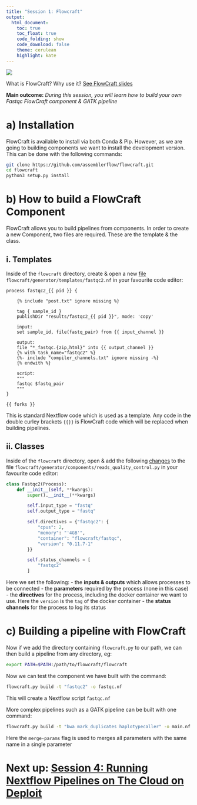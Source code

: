 ```yaml
---
title: "Session 1: Flowcraft"
output: 
  html_document:
    toc: true
    toc_float: true  
    code_folding: show
    code_download: false
    theme: cerulean  
    highlight: kate         
---
```




![](images/flowcraft_exclamation_mark.gif)

What is FlowCraft? Why use it? 
[See FlowCraft slides](https://slides.com/diogosilva-1/nextflow-workshop-2018-6#/)

**Main outcome:** *During this session, you will learn how to build your own Fastqc FlowCraft component & GATK pipeline*

# a) Installation

FlowCraft is available to install via both Conda & Pip. However, as we are going to building components we want to install the development version. This can be done with the following commands:
```bash
git clone https://github.com/assemblerflow/flowcraft.git
cd flowcraft
python3 setup.py install
```

# b) How to build a FlowCraft Component
FlowCraft allows you to build pipelines from components. In order to create a new Component, two files are required. These are the template & the class.

## i. Templates
Inside of the `flowcraft` directory, create & open a new [file](https://github.com/assemblerflow/flowcraft/commit/7a4575bc0fab7c54d7f427805dff5b47ef0a666b) `flowcraft/generator/templates/fastqc2.nf` in your favourite code editor:
```nextflow
process fastqc2_{{ pid }} {

    {% include "post.txt" ignore missing %}

    tag { sample_id }
    publishDir "results/fastqc2_{{ pid }}", mode: 'copy'

    input:
    set sample_id, file(fastq_pair) from {{ input_channel }}

    output:
    file "*_fastqc.{zip,html}" into {{ output_channel }}
    {% with task_name="fastqc2" %}
    {%- include "compiler_channels.txt" ignore missing -%}
    {% endwith %}

    script:
    """
    fastqc $fastq_pair
    """
}

{{ forks }}
```

This is standard Nextflow code which is used as a template. Any code in the double curley brackets `{{}}` is FlowCraft code which will be replaced when building pipelines.

## ii. Classes

Inside of the `flowcraft` directory, open & add the following [changes](https://github.com/assemblerflow/flowcraft/commit/43d9ffdb7b1ca5c9e65a4444356cdc7c6bdae404) to the file `flowcraft/generator/components/reads_quality_control.py` in your favourite code editor:

```python
class Fastqc2(Process):
    def __init__(self, **kwargs):
        super().__init__(**kwargs)

        self.input_type = "fastq"
        self.output_type = "fastq"

        self.directives = {"fastqc2": {
            "cpus": 2,
            "memory": "'4GB'",
            "container": "flowcraft/fastqc",
            "version": "0.11.7-1"
        }}

        self.status_channels = [
            "fastqc2"
        ]
```

Here we set the following:
- the **inputs & outputs** which allows processes to be connected
- the **parameters** required by the process (none in this case)
- the **directives** for the process, including the docker container we want to use. Here the `version` is the `tag` of the docker container
- the **status channels** for the process to log its status

# c) Building a pipeline with FlowCraft

Now if we add the directory containing `flowcraft.py` to our path, we can then build a pipeline from any directory, eg:
```bash
export PATH=$PATH:/path/to/flowcraft/flowcraft
```

Now we can test the component we have built with the command:
```bash
flowcraft.py build -t "fastqc2" -o fastqc.nf
```

This will create a Nextflow script `fastqc.nf`    

More complex pipelines such as a GATK pipeline can be built with one command:
```bash
flowcraft.py build -t "bwa mark_duplicates haplotypecaller" -o main.nf --merge-params
```

Here the `merge-params` flag is used to merges all parameters with the same name in a single parameter


# Next up: [Session 4:  Running Nextflow Pipelines on The Cloud on Deploit](Deploit.html)

<br />